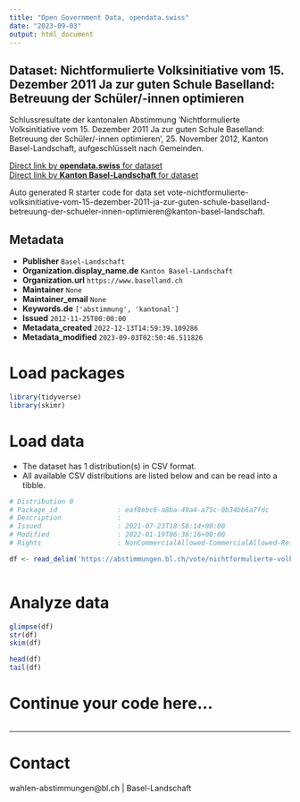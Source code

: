 ```yaml
---
title: "Open Government Data, opendata.swiss"
date: "2023-09-03"
output: html_document
---
```


## Dataset: Nichtformulierte Volksinitiative vom 15. Dezember 2011 Ja zur guten Schule Baselland: Betreuung der Schüler/-innen optimieren

Schlussresultate der kantonalen Abstimmung 'Nichtformulierte Volksinitiative vom 15. Dezember 2011 Ja zur guten Schule Baselland: Betreuung der Schüler/-innen optimieren', 25. November 2012, Kanton Basel-Landschaft, aufgeschlüsselt nach Gemeinden.

[Direct link by **opendata.swiss** for dataset](https://opendata.swiss/de/dataset/nichtformulierte-volksinitiative-vom-15-dezember-2011-ja-zur-guten-schule-baselland-betreuung-d)<br>
[Direct link by **Kanton Basel-Landschaft** for dataset](https://abstimmungen.bl.ch/vote/nichtformulierte-volksinitiative-vom-15-dezember-2011-ja-zur-guten-schule-baselland-betreuung-der-schueler-innen-optimieren/data)

Auto generated R starter code for data set vote-nichtformulierte-volksinitiative-vom-15-dezember-2011-ja-zur-guten-schule-baselland-betreuung-der-schueler-innen-optimieren@kanton-basel-landschaft.

## Metadata

- **Publisher** `Basel-Landschaft`
- **Organization.display_name.de** `Kanton Basel-Landschaft`
- **Organization.url** `https://www.baselland.ch`
- **Maintainer** `None`
- **Maintainer_email** `None`
- **Keywords.de** `['abstimmung', 'kantonal']`
- **Issued** `2012-11-25T00:00:00`
- **Metadata_created** `2022-12-13T14:59:39.109286`
- **Metadata_modified** `2023-09-03T02:50:46.511826`


# Load packages

```r

library(tidyverse)
library(skimr)

```

# Load data

-   The dataset has 1 distribution(s) in CSV format.
-   All available CSV distributions are listed below and can be read into a tibble.

```r

# Distribution 0
# Package_id               : eaf8ebc6-a8ba-49a4-a75c-0b34bb6a7fdc
# Description              : 
# Issued                   : 2021-07-23T18:58:14+00:00
# Modified                 : 2022-01-19T06:36:16+00:00
# Rights                   : NonCommercialAllowed-CommercialAllowed-ReferenceRequired

df <- read_delim('https://abstimmungen.bl.ch/vote/nichtformulierte-volksinitiative-vom-15-dezember-2011-ja-zur-guten-schule-baselland-betreuung-der-schueler-innen-optimieren/data-csv')



```

# Analyze data

```r

glimpse(df)
str(df)
skim(df)

head(df)
tail(df)

```

# Continue your code here...

```r

```

------------------------------------------------------------------------

# Contact

wahlen-abstimmungen@bl.ch | Basel-Landschaft
